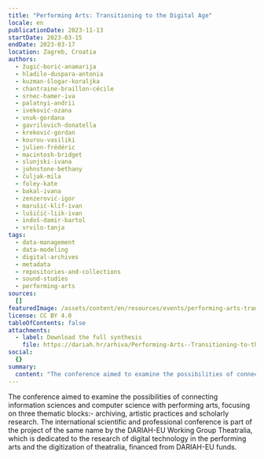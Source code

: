 ```yaml
---
title: "Performing Arts: Transitioning to the Digital Age"
locale: en
publicationDate: 2023-11-13
startDate: 2023-03-15
endDate: 2023-03-17
location: Zagreb, Croatia
authors:
  - žugić-borić-anamarija
  - hladilo-duspara-antonia
  - kuzman-šlogar-koraljka
  - chantraine-braillon-cécile
  - srnec-hamer-iva
  - palatnyi-andrii
  - iveković-ozana
  - vnuk-gordana
  - gavrilovich-donatella
  - kreković-gordan
  - kourou-vasiliki
  - julien-frédéric
  - macintosh-bridget
  - slunjski-ivana
  - johnstone-bethany
  - čuljak-mila
  - foley-kate
  - bakal-ivana
  - zenzerović-igor
  - marušić-klif-ivan
  - lušičić-liik-ivan
  - indoš-damir-bartol
  - vrvilo-tanja
tags:
  - data-management
  - data-modeling
  - digital-archives
  - metadata
  - repositories-and-collections
  - sound-studies
  - performing-arts
sources:
  []
featuredImage: /assets/content/en/resources/events/performing-arts-transitioning-to-the-digital-age/image.png
license: CC BY 4.0
tableOfContents: false
attachments:
  - label: Download the full synthesis
    file: https://dariah.hr/arhiva/Performing-Arts--Transitioning-to-the-Digital-Age--Book-of-Abstracts.pdf
social:
  {}
summary:
  content: "The conference aimed to examine the possibilities of connecting information sciences and computer science with performing arts, focusing on three thematic blocks: archiving, artistic practices and scholarly research. The international scientific and professional conference is part of the project of the same name by the DARIAH-EU Working Group Theatralia, which is dedicated to the research of digital technology in the performing arts and the digitization of theatralia, financed from DARIAH-EU funds."
---
```

The conference aimed to examine the possibilities of connecting information sciences and computer science with performing arts, focusing on three thematic blocks:- archiving, artistic practices and scholarly research. The international scientific and professional conference is part of the project of the same name by the DARIAH-EU Working Group Theatralia, which is dedicated to the research of digital technology in the performing arts and the digitization of theatralia, financed from DARIAH-EU funds.

